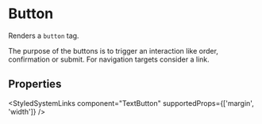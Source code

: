 
<Meta of={TextButtonStories} />

# Button

Renders a `button` tag.

The purpose of the buttons is to trigger an interaction like order, confirmation or submit. For navigation
targets consider a link.

<Primary />

## Properties

<ArgTypes of={TextButtonStories} />

<StyledSystemLinks component="TextButton" supportedProps={['margin', 'width']} />

<Stories includePrimary={false} />
